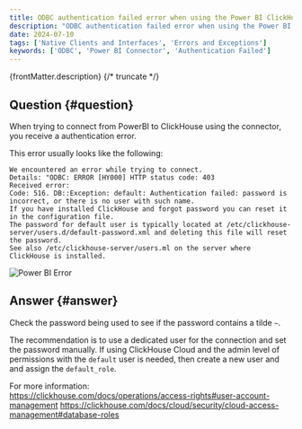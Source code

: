 ```yaml
---
title: ODBC authentication failed error when using the Power BI ClickHouse connector
description: "ODBC authentication failed error when using the Power BI ClickHouse connector"
date: 2024-07-10
tags: ['Native Clients and Interfaces', 'Errors and Exceptions']
keywords: ['ODBC', 'Power BI Connector', 'Authentication Failed']
---
```


{frontMatter.description}
{/* truncate */}

## Question {#question}

When trying to connect from PowerBI to ClickHouse using the connector, you receive a authentication error.

This error usually looks like the following:

```
We encountered an error while trying to connect.
Details: "ODBC: ERROR [HY000] HTTP status code: 403
Received error:
Code: 516. DB::Exception: default: Authentication failed: password is incorrect, or there is no user with such name.
If you have installed ClickHouse and forgot password you can reset it in the configuration file.
The password for default user is typically located at /etc/clickhouse-server/users.d/default-password.xml and deleting this file will reset the password.
See also /etc/clickhouse-server/users.ml on the server where
ClickHouse is installed.
```
![Power BI Error](./images/powerbi_odbc_authentication_error.png)

## Answer {#answer}

Check the password being used to see if the password contains a tilde `~`.  

The recommendation is to use a dedicated user for the connection and set the password manually.  If using ClickHouse Cloud and the admin level of permissions with the `default` user is needed, then create a new user and and assign the `default_role`.

For more information:  
https://clickhouse.com/docs/operations/access-rights#user-account-management
https://clickhouse.com/docs/cloud/security/cloud-access-management#database-roles
